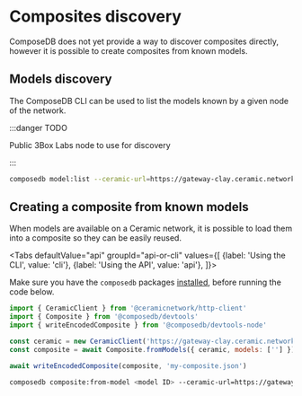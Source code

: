 
# Composites discovery

ComposeDB does not yet provide a way to discover composites directly, however it is possible to create composites from known models.

## Models discovery

The ComposeDB CLI can be used to list the models known by a given node of the network.

:::danger TODO

Public 3Box Labs node to use for discovery

:::

```sh
composedb model:list --ceramic-url=https://gateway-clay.ceramic.network --table
```

## Creating a composite from known models

When models are available on a Ceramic network, it is possible to load them into a composite so they can be easily reused.

<Tabs
  defaultValue="api"
  groupId="api-or-cli"
  values={[
    {label: 'Using the CLI', value: 'cli'},
    {label: 'Using the API', value: 'api'},
  ]}>
  <TabItem value="api">

Make sure you have the `composedb` packages [installed](../../installation.mdx), before running the code below.


```js
import { CeramicClient } from '@ceramicnetwork/http-client'
import { Composite } from '@composedb/devtools'
import { writeEncodedComposite } from '@composedb/devtools-node'

const ceramic = new CeramicClient('https://gateway-clay.ceramic.network')
const composite = await Composite.fromModels({ ceramic, models: [''] })

await writeEncodedComposite(composite, 'my-composite.json')
```

  </TabItem>
  <TabItem value="cli">

```sh
composedb composite:from-model <model ID> --ceramic-url=https://gateway-clay.ceramic.network --output=my-composite.json
```

  </TabItem>
</Tabs>
